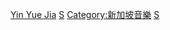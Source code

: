 {{Catnav|頁面分類|各種主題的頁面分類|按國家分類|各國人物|新加坡人|各職業新加坡人}}
{{Catnav|頁面分類|人类社会|人物|各國人物|新加坡人|各職業新加坡人}}
{{Catnav|頁面分類|人物|各國人物|新加坡人|各職業新加坡人}}
{{Catnav|頁面分類|人物|各職業人物|音乐家|各國音樂家}}
{{Commons category|Musicians from Singapore}}

[[Category:新加坡藝人|Yin Yue Jia]]
[[Category:各國音樂家|S]]
[[Category:新加坡音樂|Category:新加坡音樂]]
[[Category:亞洲音樂家|S]]